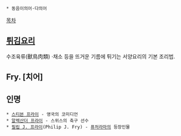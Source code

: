  * 동음이의어·다의어

[[목차]]

== [[튀김]]요리 ==
수조육류(獸鳥肉類) ·채소 등을 뜨거운 기름에 튀기는 서양요리의 기본 조리법.

== Fry. [치어] ==

== 인명 ==
 * [[스티븐 프라이]] - 영국의 코미디언
 * [[알렉산더 프라이]] - 스위스의 축구 선수
 * [[필립 J. 프라이]](Philip J. Fry) - [[퓨처라마]]의 등장인물
